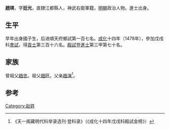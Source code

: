 {{Otheruses|other=名为趙瑛的其他人物|趙瑛}}
{{Otheruses|other=名为赵廷光的其他人物|赵廷光}}

'''趙瑛'''，字'''廷光'''，直隸江都縣人，神武右衛軍籍，[[明朝|明朝]]政治人物。進士出身。

== 生平 ==
早年出身國子生，后进順天府鄉試第一百七名。[[成化|成化]]十四年（1478年），參加戊戌科[[會試|會試]]，得[[貢士|貢士]]第三百十六名。[[殿試|殿試]]登[[進士|進士]]第三甲第七十名。

== 家族 ==
曾祖父[[趙忠|趙忠]]。祖父[[趙旺|趙旺]]。父亲[[趙演|趙演]]<ref>《天一阁藏明代科举录选刊·登科录》（《成化十四年戊戌科殿試金榜》）</ref>。

==参考==
{{reflist}}

{{成化十四年戊戌科殿試金榜}}

{{Authority control}}

{{DEFAULTSORT:}}
[[Category:赵姓|Category:赵姓]]


{{明朝人物小作品}}